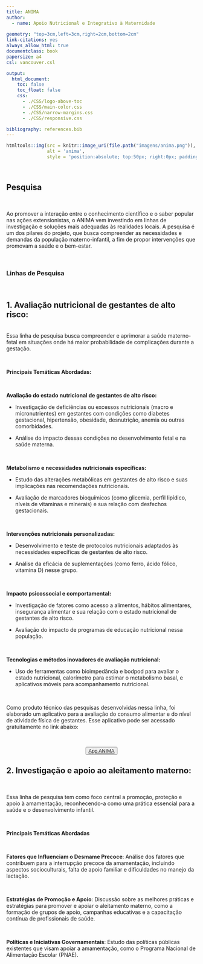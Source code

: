 ```yaml
---
title: ANIMA
author:
  - name: Apoio Nutricional e Integrativo à Maternidade
  
geometry: "top=3cm,left=3cm,right=2cm,bottom=2cm"
link-citations: yes
always_allow_html: true
documentclass: book
papersize: a4
csl: vancouver.csl

output:
  html_document:
    toc: false
    toc_float: false
    css:
      - ./CSS/logo-above-toc
      - ./CSS/main-color.css
      - ./CSS/narrow-margins.css
      - ./CSS/responsive.css

bibliography: references.bib
---
```


```r
htmltools::img(src = knitr::image_uri(file.path("imagens/anima.png")), 
               alt = 'anima', 
               style = 'position:absolute; top:50px; right:0px; padding:10px; width:150px;')
```

<br>

## **Pesquisa**

<br>

Ao promover a interação entre o conhecimento científico e o saber popular nas ações extensionistas, o ANIMA vem investindo em linhas de investigação e soluções mais adequadas às realidades locais. A pesquisa é um dos pilares do projeto, que busca compreender as necessidades e demandas da população materno-infantil, a fim de propor intervenções que promovam a saúde e o bem-estar.

<br>

### **Linhas de Pesquisa**

<br>

## **1. Avaliação nutricional de gestantes de alto risco**:

<br>
Essa linha de pesquisa busca compreender e aprimorar a saúde materno-fetal em situações onde há maior probabilidade de complicações durante a gestação.  

<br>

**Principais Temáticas Abordadas:**

<br>

**Avaliação do estado nutricional de gestantes de alto risco:**

- Investigação de deficiências ou excessos nutricionais (macro e micronutrientes) em gestantes com condições como diabetes gestacional, hipertensão, obesidade, desnutrição, anemia ou outras comorbidades.

- Análise do impacto dessas condições no desenvolvimento fetal e na saúde materna.

<br>

**Metabolismo e necessidades nutricionais específicas:**

- Estudo das alterações metabólicas em gestantes de alto risco e suas implicações nas recomendações nutricionais.

- Avaliação de marcadores bioquímicos (como glicemia, perfil lipídico, níveis de vitaminas e minerais) e sua relação com desfechos gestacionais.

<br>

**Intervenções nutricionais personalizadas:**

- Desenvolvimento e teste de protocolos nutricionais adaptados às necessidades específicas de gestantes de alto risco.

- Análise da eficácia de suplementações (como ferro, ácido fólico, vitamina D) nesse grupo.

<br>

**Impacto psicossocial e comportamental:**

- Investigação de fatores como acesso a alimentos, hábitos alimentares, insegurança alimentar e sua relação com o estado nutricional de gestantes de alto risco.

- Avaliação do impacto de programas de educação nutricional nessa população.

<br>

**Tecnologias e métodos inovadores de avaliação nutricional:**

- Uso de ferramentas como bioimpedância e bodpod para avaliar o estado nutricional, calorímetro para estimar o metabolismo basal, e aplicativos móveis para acompanhamento nutricional.

<br>

Como produto técnico das pesquisas desenvolvidas nessa linha, foi elaborado um aplicativo para a avaliação do consumo alimentar e  do nível de atividade física de gestantes. Esse aplicativo pode ser acessado gratuitamente no link abaixo:

<br>

<center>
<button type="button" class="btn btn-primary">[App ANIMA](https://sciencer.shinyapps.io/Anima/)</button>
</center>


## **2. Investigação e apoio ao aleitamento materno**:

<br>

Essa linha de pesquisa tem como foco central a promoção, proteção e apoio à amamentação, reconhecendo-a como uma prática essencial para a saúde e o desenvolvimento infantil. 

<br>

**Principais Temáticas Abordadas**

<br>

**Fatores que Influenciam o Desmame Precoce**: Análise dos fatores que contribuem para a interrupção precoce da amamentação, incluindo aspectos socioculturais, falta de apoio familiar e dificuldades no manejo da lactação. 

<br>

**Estratégias de Promoção e Apoio**: Discussão sobre as melhores práticas e estratégias para promover e apoiar o aleitamento materno, como a formação de grupos de apoio, campanhas educativas e a capacitação contínua de profissionais de saúde. 

<br>

**Políticas e Iniciativas Governamentais**: Estudo das políticas públicas existentes que visam apoiar a amamentação, como o Programa Nacional de Alimentação Escolar (PNAE).

